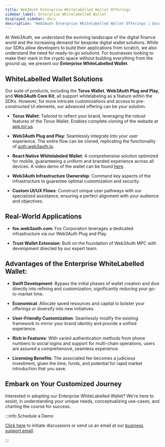```yaml
---
title: Web3Auth Enterprise Whitelabelled Wallet Offerings
sidebar_label: Enterprise Whitelabelled Wallet
displayed_sidebar: docs
description: "Web3Auth Enterprise Whitelabelled Wallet Offerings | Documentation - Web3Auth"
---
```


At Web3Auth, we understand the evolving landscape of the digital finance world and the increasing demand for bespoke digital wallet solutions. While
our SDKs allow developers to build their applications from scratch, we also understand the need for ready-to-go solutions. For businesses looking to
make their mark in the crypto space without building everything from the ground up, we present our **Enterprise WhiteLabelled Wallet**.

## WhiteLabelled Wallet Solutions

Our suite of products, including the **Torus Wallet**, **Web3Auth Plug and Play**, and **Web3Auth Core Kit**, all support whitelabeling as a feature
within the SDKs. However, for more intricate customizations and access to pre-constructed UI elements, our advanced offering can be your solution.

- **Torus Wallet**: Tailored to reflect your brand, leveraging the robust features of the Torus Wallet. Enables complete cloning of the website at
  [app.tor.us](app.tor.us).

- **Web3Auth Plug and Play**: Seamlessly integrate into your user experience. The entire flow can be cloned, replicating the functionality of
  [auth.web3auth.io](https://auth.web3auth.io).

- **React Native Whitelabeled Wallet**: A comprehensive solution optimized for mobile, guaranteeing a uniform and branded experience across all
  devices. A video demo of the wallet can be found [here](https://www.youtube.com/watch?v=Si8R2IVZHhM).

- **Web3Auth Infrastructure Ownership**: Command key aspects of the infrastructure to guarantee optimal customization and security.

- **Custom UI/UX Flows**: Construct unique user pathways with our specialized assistance, ensuring a perfect alignment with your audience and
  objectives.

## Real-World Applications

- **fox.web3auth.com**: Fox Corporation leverages a dedicated infrastructure via our Web3Auth Plug and Play.

- **Trust Wallet Extension**: Built on the foundation of Web3Auth MPC with development directed by our expert team.

## Advantages of the Enterprise WhiteLabelled Wallet:

- **Swift Development**: Bypass the initial phases of wallet creation and dive directly into refining and customization, significantly reducing your
  go-to-market time.

- **Economical**: Allocate saved resources and capital to bolster your offerings or diversify into new initiatives.

- **User-Friendly Customization**: Seamlessly modify the existing framework to mirror your brand identity and provide a unified experience.

- **Rich in Features**: With varied authentication methods from phone numbers to social logins and support for multi-chain operations, users are
  assured a comprehensive, seamless experience.

- **Licensing Benefits**: The associated fee becomes a judicious investment, given the time, funds, and potential for rapid market introduction that
  you save.

## Embark on Your Customized Journey

Interested in adopting our Enterprise WhiteLabelled Wallet? We're here to assist, in understanding your unique needs, conceptualizing use-cases, and
charting the course for success.

:::info Schedule a Demo

[Click here](https://calendly.com/web3auth/meeting-with-web3auth) to initiate discussions or send us an email at our
[business support email](support@web3auth.io).

:::
